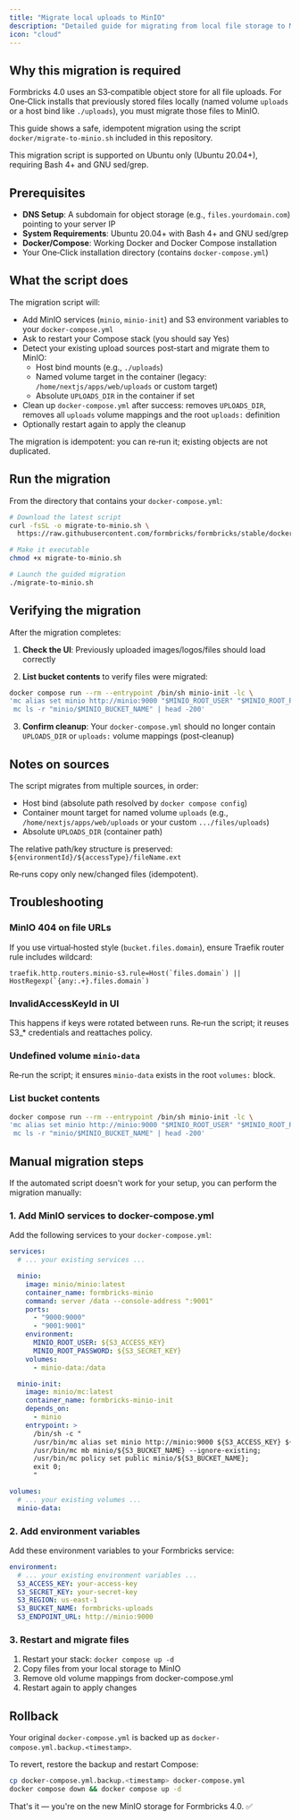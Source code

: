 ```yaml
---
title: "Migrate local uploads to MinIO"
description: "Detailed guide for migrating from local file storage to MinIO for Formbricks 4.0"
icon: "cloud"
---
```


## Why this migration is required

Formbricks 4.0 uses an S3‑compatible object store for all file uploads. For One‑Click installs that previously stored files locally (named volume `uploads` or a host bind like `./uploads`), you must migrate those files to MinIO.

This guide shows a safe, idempotent migration using the script `docker/migrate-to-minio.sh` included in this repository.

<Note>
  This migration script is supported on Ubuntu only (Ubuntu 20.04+), requiring Bash 4+ and GNU sed/grep.
</Note>

## Prerequisites

- **DNS Setup**: A subdomain for object storage (e.g., `files.yourdomain.com`) pointing to your server IP
- **System Requirements**: Ubuntu 20.04+ with Bash 4+ and GNU sed/grep
- **Docker/Compose**: Working Docker and Docker Compose installation
- Your One‑Click installation directory (contains `docker-compose.yml`)

## What the script does

The migration script will:
- Add MinIO services (`minio`, `minio-init`) and S3 environment variables to your `docker-compose.yml`
- Ask to restart your Compose stack (you should say Yes)
- Detect your existing upload sources post‑start and migrate them to MinIO:
  - Host bind mounts (e.g., `./uploads`)
  - Named volume target in the container (legacy: `/home/nextjs/apps/web/uploads` or custom target)
  - Absolute `UPLOADS_DIR` in the container if set
- Clean up `docker-compose.yml` after success: removes `UPLOADS_DIR`, removes all `uploads` volume mappings and the root `uploads:` definition
- Optionally restart again to apply the cleanup

The migration is idempotent: you can re‑run it; existing objects are not duplicated.

## Run the migration

From the directory that contains your `docker-compose.yml`:

```bash
# Download the latest script
curl -fsSL -o migrate-to-minio.sh \
  https://raw.githubusercontent.com/formbricks/formbricks/stable/docker/migrate-to-minio.sh

# Make it executable
chmod +x migrate-to-minio.sh

# Launch the guided migration
./migrate-to-minio.sh
```

## Verifying the migration

After the migration completes:

1. **Check the UI**: Previously uploaded images/logos/files should load correctly

2. **List bucket contents** to verify files were migrated:

```bash
docker compose run --rm --entrypoint /bin/sh minio-init -lc \
'mc alias set minio http://minio:9000 "$MINIO_ROOT_USER" "$MINIO_ROOT_PASSWORD" && \
 mc ls -r "minio/$MINIO_BUCKET_NAME" | head -200'
```

3. **Confirm cleanup**: Your `docker-compose.yml` should no longer contain `UPLOADS_DIR` or `uploads:` volume mappings (post‑cleanup)

## Notes on sources

The script migrates from multiple sources, in order:
- Host bind (absolute path resolved by `docker compose config`)
- Container mount target for named volume `uploads` (e.g., `/home/nextjs/apps/web/uploads` or your custom `.../files/uploads`)
- Absolute `UPLOADS_DIR` (container path)

The relative path/key structure is preserved: `${environmentId}/${accessType}/fileName.ext`

Re‑runs copy only new/changed files (idempotent).

## Troubleshooting

### MinIO 404 on file URLs

If you use virtual‑hosted style (`bucket.files.domain`), ensure Traefik router rule includes wildcard:

```
traefik.http.routers.minio-s3.rule=Host(`files.domain`) || HostRegexp(`{any:.+}.files.domain`)
```

### InvalidAccessKeyId in UI

This happens if keys were rotated between runs. Re‑run the script; it reuses S3\_\* credentials and reattaches policy.

### Undefined volume `minio-data`

Re‑run the script; it ensures `minio-data` exists in the root `volumes:` block.

### List bucket contents

```bash
docker compose run --rm --entrypoint /bin/sh minio-init -lc \
'mc alias set minio http://minio:9000 "$MINIO_ROOT_USER" "$MINIO_ROOT_PASSWORD"; \
 mc ls -r "minio/$MINIO_BUCKET_NAME" | head -200'
```

## Manual migration steps

If the automated script doesn't work for your setup, you can perform the migration manually:

### 1. Add MinIO services to docker-compose.yml

Add the following services to your `docker-compose.yml`:

```yaml
services:
  # ... your existing services ...

  minio:
    image: minio/minio:latest
    container_name: formbricks-minio
    command: server /data --console-address ":9001"
    ports:
      - "9000:9000"
      - "9001:9001"
    environment:
      MINIO_ROOT_USER: ${S3_ACCESS_KEY}
      MINIO_ROOT_PASSWORD: ${S3_SECRET_KEY}
    volumes:
      - minio-data:/data

  minio-init:
    image: minio/mc:latest
    container_name: formbricks-minio-init
    depends_on:
      - minio
    entrypoint: >
      /bin/sh -c "
      /usr/bin/mc alias set minio http://minio:9000 ${S3_ACCESS_KEY} ${S3_SECRET_KEY};
      /usr/bin/mc mb minio/${S3_BUCKET_NAME} --ignore-existing;
      /usr/bin/mc policy set public minio/${S3_BUCKET_NAME};
      exit 0;
      "

volumes:
  # ... your existing volumes ...
  minio-data:
```

### 2. Add environment variables

Add these environment variables to your Formbricks service:

```yaml
environment:
  # ... your existing environment variables ...
  S3_ACCESS_KEY: your-access-key
  S3_SECRET_KEY: your-secret-key
  S3_REGION: us-east-1
  S3_BUCKET_NAME: formbricks-uploads
  S3_ENDPOINT_URL: http://minio:9000
```

### 3. Restart and migrate files

1. Restart your stack: `docker compose up -d`
2. Copy files from your local storage to MinIO
3. Remove old volume mappings from docker-compose.yml
4. Restart again to apply changes

## Rollback

Your original `docker-compose.yml` is backed up as `docker-compose.yml.backup.<timestamp>`.

To revert, restore the backup and restart Compose:

```bash
cp docker-compose.yml.backup.<timestamp> docker-compose.yml
docker compose down && docker compose up -d
```

That's it — you're on the new MinIO storage for Formbricks 4.0. ✅
